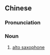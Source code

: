 ==Chinese==
{{zh-forms|s=中音萨克斯管|type=24}}

===Pronunciation===
{{zh-pron
|m=zhōngyīn sàkèsīguǎn
|cat=n
}}

===Noun===
{{zh-noun}}

# [[alto saxophone]]

{{zh-cat|Musical instruments}}